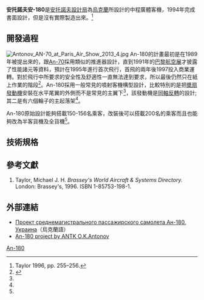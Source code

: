 {{NoteTA
|1=zh-tw:An-;zh-cn:安-;
}}
{{infobox Aircraft
 |name=Antonov An-180
 |image=
 |caption=
 |type=廣體客機
 |manufacturer=[[安托諾夫設計局|安托諾夫設計局]]
 |designer=
 |first flight=
 |introduced=
 |retired=
 |status=已終止研發與生產
 |primary user=
 |more users=
 |produced=
 |number built=0
 |unit cost=
 |variants with their own articles=
}}
'''安托諾夫安-180'''是[[安托諾夫設計局|安托諾夫設計局]]為[[烏克蘭|烏克蘭]]所設計的中程廣體客機，1994年完成書面設計，但是沒有實際製造出來。<ref name="taylor">Taylor 1996, pp. 255–256.</ref>

==開發過程==
[[File:Antonov_AN-70_at_Paris_Air_Show_2013_4.jpg|thumb]]
An-180的計畫最初是在1989年被提出來的，跟[[An-70|An-70]]採用類似的推進器設計，直到1991年的[[巴黎航空展|巴黎航空展]]才披露了性能諸元等資料，預計在1995年進行首次飛行，首飛的兩年後1997投入商業運轉。對於飛行中所要求的安全性及舒適性一直無法達到要求，所以最後仍然只在紙上作業的階段<ref>{{cite web |url=http://www.globalsecurity.org/military/world/ukraine/an-180.htm |title=Antonov An-180 Ukrainian Aircraft |date= |publisher=GlobalSecurity.org |accessdate= |archive-date=2020-11-25 |archive-url=https://web.archive.org/web/20201125173735/https://www.globalsecurity.org/military/world/ukraine/an-180.htm |dead-url=no }}</ref>。An-180採用一般常見的噴射客機構型設計，比較特別的是把{{link-en|Progress D-27|Ivenchko Progress D-27}}[[槳扇發動機|槳扇發動機]]安裝在水平尾翼的外側而不是常見的主翼下<ref name="taylor" />，該發動機是[[同軸反轉螺旋槳|同軸反轉]]的設計;其二是有六個輪子的主起落架<ref name="taylor" />。

An-180原始設計能夠搭載150-156名乘客，改裝後可以搭載200名的乘客而且也能夠改為半客貨機及全貨機<ref name="taylor" />。

==技術規格==
{{Aircraft specifications|
|ref=''Brassey's World Aircraft & Systems Directory''<ref name="taylor" />
|jet or prop?=prop
|plane or copter?=plane
|crew=2或3名
|capacity=163名
|payload main=
|payload alt=
|payload more=
|length main=40.9[[公尺|公尺]]
|length alt=134.2[[英呎|英呎]]
|span main=35.83公尺
|span alt=117.7英呎
|height main=11.148公尺
|height alt=36.7英呎
|area main= n/a
|area alt=
|empty weight main=67,500公斤
|empty weight alt=148,812磅
|useful load main=
|useful load alt=
|max takeoff weight main=170,000公斤
|max takeoff weight alt=374,786磅
|engine (prop)={{link-en| Ivenchko Progress D-27 | Ivenchko Progress D-27}}
|type of prop=[[槳扇發動機|槳扇發動機]]
|number of props=2
|power main= 10,305 kW（[[千瓦|千瓦]]）
|power alt=13,819 hp（[[匹|匹]]）
|max speed main=
|max speed alt=
|cruise speed main=800公里/小時
|cruise speed alt=432[[節|節]]，497[[英哩|英哩]]
|cruise speed more=
|stall speed main=
|stall speed alt=
|stall speed more=
|range main=3,300公里
|range alt=1,782[[海里|海里]]，2,051[[英里|英里]]
|range more=
|endurance=
|ceiling main=
|ceiling alt=
|climb rate main=
|climb rate alt=
|loading main= <!-- lb/ft² -->
|loading alt= <!-- kg/m² -->
|thrust/weight=
|power/mass main= <!-- hp/lb -->
|power/mass alt= <!-- kW/kg -->
}}

==參考文獻==
{{Refbegin}}
#Taylor, Michael J. H. ''Brassey's World Aircraft & Systems Directory.'' London: Brassey's, 1996. ISBN 1-85753-198-1.
{{Reflist}}
{{Refend}}

==外部連結==
{{commonscat|Antonov aircraft}}
*[https://web.archive.org/web/20141227111824/http://alternathistory.org.ua/projekt-srednemagistralnogo-passazhirskogo-samoleta-180-ukraina Проект среднемагистрального пассажирского самолета Ан-180. Украина]（烏克蘭語）
*[http://ram-home.com/ram-old/an-180.html An-180 project by ANTK O.K.Antonov] {{Wayback|url=http://ram-home.com/ram-old/an-180.html |date=20071019065555 }} {{en}}

{{Antonov aircraft}}
{{aviation lists}}
[[Category:安托諾夫|An-180]]